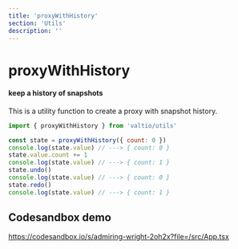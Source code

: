 ```yaml
---
title: 'proxyWithHistory'
section: 'Utils'
description: ''
---
```


# proxyWithHistory

#### keep a history of snapshots

This is a utility function to create a proxy with snapshot history.

```js
import { proxyWithHistory } from 'valtio/utils'

const state = proxyWithHistory({ count: 0 })
console.log(state.value) // ---> { count: 0 }
state.value.count += 1
console.log(state.value) // ---> { count: 1 }
state.undo()
console.log(state.value) // ---> { count: 0 }
state.redo()
console.log(state.value) // ---> { count: 1 }
```

## Codesandbox demo

https://codesandbox.io/s/admiring-wright-2oh2x?file=/src/App.tsx
